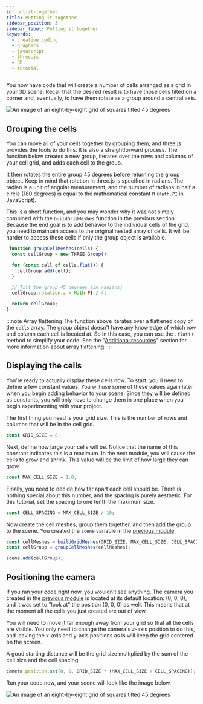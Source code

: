 ```yaml
---
id: put-it-together
title: Putting it together
sidebar_position: 3
sidebar_label: Putting it together
keywords:
  - creative coding
  - graphics
  - javascript
  - three.js
  - 3D
  - tutorial
---
```


You now have code that will create a number of cells arranged as a grid in your 3D scene. Recall that the desired result is to have those cells tilted on a corner and, eventually, to have them rotate as a group around a central axis.

![An image of an eight-by-eight grid of squares tilted 45 degrees](assets/tilted-cube-grid.png "The cells need to be movable as a group")

## Grouping the cells

You can move all of your cells together by grouping them, and three.js provides the tools to do this. It is also a straightforward process. The function below creates a new group, iterates over the rows and columns of your cell grid, and adds each cell to the group.

It then rotates the entire group 45 degrees before returning the group object. Keep in mind that rotation in three.js is specified in radians. The radian is a unit of angular measurement, and the number of radians in half a circle (180 degrees) is equal to the mathematical constant &pi; (`Math.PI` in JavaScript).

This is a short function, and you may wonder why it was not simply combined with the `buildGridMeshes` function in the previous section. Because the end goal is to add behavior to the individual cells of the grid, you need to maintain access to the original nested array of cells. It will be harder to access these cells if only the group object is available.

```javascript
 function groupCellMeshes(cells) {
  const cellGroup = new THREE.Group();

  for (const cell of cells.flat()) {
    cellGroup.add(cell);
  }

  // Tilt the group 45 degrees (in radians)
  cellGroup.rotation.z = Math.PI / 4;

  return cellGroup;
}
```

:::note Array flattening
The function above iterates over a flattened copy of the `cells` array. The group object doesn't have any knowledge of which row and column each cell is located at. So in this case, you can use the `.flat()` method to simplify your code. See the "[Additional resources](./../wrapping-up/additional-resources.mdx)" section for more information about array flattening.
:::

## Displaying the cells

You're ready to actually display these cells now. To start, you'll need to define a few constant values. You will use some of these values again later when you begin adding behavior to your scene. Since they will be defined as constants, you will only have to change them in one place when you begin experimenting with your project.

The first thing you need is your grid size. This is the number of rows and columns that will be in the cell grid.

```javascript
const GRID_SIZE = 8;
```

Next, define how large your cells will be. Notice that the name of this constant indicates this is a maximum. In the next module, you will cause the cells to grow and shrink. This value will be the limit of how large they can grow.

```javascript
const MAX_CELL_SIZE = 1.0;
```

Finally, you need to decide how far apart each cell should be. There is nothing special about this number, and the spacing is purely aesthetic. For this tutorial, set the spacing to one tenth the maximum size.

```javascript
const CELL_SPACING = MAX_CELL_SIZE / 10;
```

Now create the cell meshes, group them together, and then add the group to the
scene. You created the `scene` variable in the [previous module](./../scene-setup/put-it-together.mdx).

```javascript
const cellMeshes = buildGridMeshes(GRID_SIZE, MAX_CELL_SIZE, CELL_SPACING);
const cellGroup = groupCellMeshes(cellMeshes);

scene.add(cellGroup);
```

## Positioning the camera

If you ran your code right now, you wouldn't see anything. The camera you created in the [previous module](./../scene-setup/put-it-together.mdx) is located at its default location: (0, 0, 0), and it was set to "look at" the position (0, 0, 0) as well. This means that at the moment all the cells you just created are out of view.

You will need to move it far enough away from your grid so that all the cells are visible. You only need to change the camera's z-axis position to do this, and leaving the x-axis and y-axis positions as is will keep the grid centered on the screen.

A good starting distance will be the grid size multiplied by the sum of the cell size and the cell spacing.

```javascript
camera.position.set(0, 0, GRID_SIZE * (MAX_CELL_SIZE + CELL_SPACING));
```

Run your code now, and your scene will look like the image below.

![An image of an eight-by-eight grid of squares tilted 45 degrees](assets/tilted-cube-grid.png "What you should see when you run your code")
